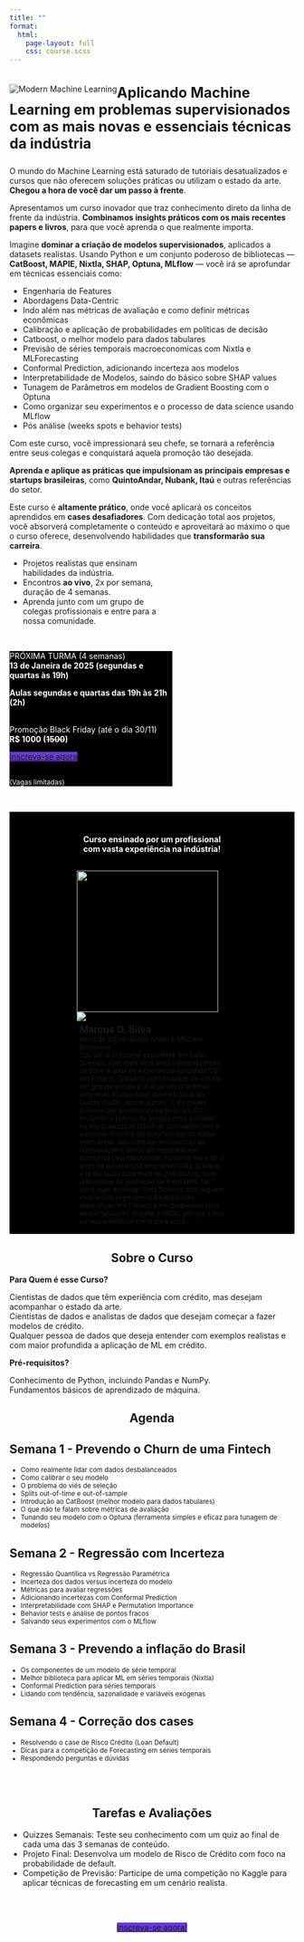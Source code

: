 ```yaml
---
title: ""
format:
  html:
    page-layout: full
    css: course.scss
---
```

<!-- https://icons.getbootstrap.com/icons/terminal/ -->
:::{.column-page}
:::{.grid}
::: {.g-col-12 .g-col-md-7}

<div class='card' style="background-color: #000000; text-align: center;">
<img src="images/modern_ml.png" alt="Modern Machine Learning" style="float: left;" />
</div>

<!-- <h3>Aplicando ML em dados tabulares com as melhores, modernas e mais essenciais técnicas da indústria</h3> -->
<h3 style='font-size: 25px'>Aplicando Machine Learning em problemas supervisionados com as mais novas e essenciais técnicas da indústria</h3>

O mundo do Machine Learning está saturado de tutoriais desatualizados e cursos que não oferecem soluções práticas ou utilizam o estado da arte. **Chegou a hora de você dar um passo à frente**.

Apresentamos um curso inovador que traz conhecimento direto da linha de frente da indústria. **Combinamos insights práticos com os mais recentes papers e livros**, para que você aprenda o que realmente importa.

Imagine **dominar a criação de modelos supervisionados**, aplicados a datasets realistas. Usando Python e um conjunto poderoso de bibliotecas — **CatBoost, MAPIE, Nixtla, SHAP, Optuna, MLflow** — você irá se aprofundar em técnicas essenciais como:

  * Engenharia de Features
  * Abordagens Data-Centric
  * Indo além nas métricas de avaliação e como definir métricas econômicas
  * Calibração e aplicação de probabilidades em políticas de decisão
  * Catboost, o melhor modelo para dados tabulares
  * Previsão de séries temporais macroeconomicas com Nixtla e MLForecasting
  * Conformal Prediction, adicionando incerteza aos modelos
  * Interpretabilidade de Modelos, saindo do básico sobre SHAP values
  * Tunagem de Parâmetros em modelos de Gradient Boosting com o Optuna
  * Como organizar seu experimentos e o processo de data science usando MLflow
  * Pós análise (weeks spots e behavior tests)

Com este curso, você impressionará seu chefe, se tornará a referência entre seus colegas e conquistará aquela promoção tão desejada.

**Aprenda e aplique as práticas que impulsionam as principais empresas e startups brasileiras**, como **QuintoAndar, Nubank, Itaú** e outras referências do setor.

Este curso é **altamente prático**, onde você aplicará os conceitos aprendidos em **cases desafiadores**. Com dedicação total aos projetos, você absorverá completamente o conteúdo e aproveitará ao máximo o que o curso oferece, desenvolvendo habilidades que **transformarão sua carreira**.

<!-- <div class="row" style="max-width: 50%;">
<div class="col">
  <img src="../../images/profile-pic.png" class="img-fluid rounded-circle" style="float: left; margin: 5px; width: 60px;">
</div>
<div class="col" style="font-size: 12px; padding-top: 10px">
**Marcus O. Silva**
<p style="font-size: 10px;">Head de DS no Quinto Andar <br> Professor na Tera <br> MSc em Economia</p>
</div>
</div> -->

:::

::: {.g-col-1}
:::

::: {.g-col-4}


<div class="card" style="width: 18rem;">
  <ul class="list-group list-group-flush" style="font-size: 14px !important;">
    <li class="list-group-item">
      <i class="bi bi-calendar"></i>
      Projetos realistas que ensinam habilidades da indústria.
    </li>
    <li class="list-group-item">
      <i class="bi bi-camera-video"></i>
      Encontros **ao vivo**, 2x por semana, duração de 4 semanas.
    </li>
    <li class="list-group-item">
      <i class="bi bi-people"></i>
      Aprenda junto com um grupo de colegas profissionais e entre para a nossa comunidade.
    </li>
  </ul>
</div>

<br>

<div class="card" style="width: 18rem; $small-font-size; background-color: #000000">
<div class="card-body" style="width: 18rem; font-size: 14px; color: #ffffff;">

PRÓXIMA TURMA (4 semanas)</br>
**13 de Janeira de 2025 (segundas e quartas às 19h)**
</br>

**Aulas segundas e quartas das 19h às 21h (2h)** 

</br>
Promoção Black Friday (até o dia 30/11) </br>
**R$ 1000 (<s>1500</s>)**

<!-- <a class="btn btn-primary border-0" href="#" role="button" style="background-color: #6A38D4 !important;">INSCREVA-SE AGORA</a> -->
<a class="btn btn-dark border-0" href="https://pay.kiwify.com.br/0FxUzRo" role="button" style="background-color: #6A38D4 !important;">Inscreva-se agora</a>
</br> </br>
<p style="width: 18rem; font-size: 12px; color: #ffffff;">(Vagas limitadas)</p>
</div>
</div>

<br>

:::

:::
:::

```{=html}
<div class="column-screen"  style="background-color: #000000; padding: 10px;">

  <p style="text-align: center; font-weight: bold; margin: 30px; color: #ffffff;"
    <big>Curso ensinado por um profissional<br>com vasta experiência na indústria!</big>
  </p>
  
  <div class=".column-body" style="margin: 0 auto; width: 55%;">
  
    <div class="card mb-3 shadow-sm" style="">
      <div class="card-body grid" style="">
        <div class="g-col-3">
          <img src="../../images/profile-pic.png" class="img-fluid rounded" style="float: left; padding-right: 10px; width: 250px;">
          <img src="https://cozy-assets.quintoandar.com.br/logo/v16/default/complete.svg"/>
        </div>
        <div class="g-col-9" style="padding: 5px;">
          <big style="font-weight: bold;">Marcus O. Silva</big><br/>
          <small class="text-muted">Head de DS no Quinto Andar e MSc em Economia</small><br/>
          <small> Sou um profissional experiente em Data Science, com mais de 6 anos liderando times de DS e 4 anos de experiência aplicando DS em Fintech. Trabalho com modelos de crédito em grande escala e já atuei em diferentes empresas (Conta Azul, Quero Educação, Quinto Andar, dentre outras...). Eu recebi prêmios por projetos inovadores em DS, incluindo o prêmio de projeto mais inovador na especialização DS4A de correlation one e o prêmio "commit de ouro" no Quinto Andar. Além disso, sou formado em ciências da computação e tenho um mestrado em economia pela Mackenzie. Eu tenho mais de 2 anos de experiência ensinando Data Science e já dei aulas para mais de 200 alunos, com uma média de avaliação de 9 em NPS. Se você quer aprender Data Science com alguém com ampla experiência e habilidades específicas em Fintech e em problemas com dados tabulares (fraude, crédito, pricing e etc)  eu sou o instrutor certo para você.</small>
        </div>
    </div>
  
    </div>
  
  </div>
</div>
```

<!-- Course About -->
::: {.column-body-outset}
<h2 style="text-align: center">Sobre o Curso</h2>
::: {.grid}

::: {.g-col-5}
**Para Quem é esse Curso?**
:::

::: {.g-col-7}
<i class="bi bi-asterisk icon-purple"></i> Cientistas de dados que têm experiência com crédito, mas desejam acompanhar o estado da arte. </br>
<i class="bi bi-asterisk icon-purple"></i> Cientistas de dados e analistas de dados que desejam começar a fazer modelos de crédito. </br>
<i class="bi bi-asterisk icon-purple"></i> Qualquer pessoa de dados que deseja entender com exemplos realistas e com maior profundida a aplicação de ML em crédito. </br>
:::

::: {.g-col-5}
**Pré-requisitos?**
:::

::: {.g-col-7}
<i class="bi bi-check icon-purple"></i>Conhecimento de Python, incluindo Pandas e NumPy.</br>
<i class="bi bi-check icon-purple"></i>Fundamentos básicos de aprendizado de máquina.</br>
:::
:::
:::




<!-- QUESTIONS -->
::: {.column-page}
<h2 style="text-align: center">Agenda</h2>
:::

<!-- Course outline -->
::: {.column-body-outset}
::: {.callout-note icon=false appearance="simple" style="border-left-color: #9A6EF8"}
## <i class="bi bi-calendar"></i> Semana 1 - Prevendo o Churn de uma Fintech
<small>

 * Como realmente lidar com dados desbalanceados
 * Como calibrar o seu modelo
 * O problema do viés de seleção
 * Splits out-of-time e out-of-sample
 * Introdução ao CatBoost (melhor modelo para dados tabulares)
 * O que não te falam sobre métricas de avaliação
 * Tunando seu modelo com o Optuna (ferramenta simples e eficaz para tunagem de modelos)

</small>
:::

::: {.callout-note icon=false appearance="simple" style="border-left-color: #9A6EF8"}
## <i class="bi bi-calendar"></i> Semana 2 - Regressão com Incerteza
<small>

 * Regressão Quantílica vs Regressão Paramétrica
 * Incerteza dos dados versus incerteza do modelo
 * Métricas para avaliar regressões
 * Adicionando incertezas com Conformal Prediction
 * Interpretabilidade com SHAP e Permutation Importance
 * Behavior tests e análise de pontos fracos
 * Salvando seus experimentos com o MLflow

</small>
:::

::: {.callout-note icon=false appearance="simple"}
## <i class="bi bi-calendar"></i> Semana 3 - Prevendo a inflação do Brasil
<small>

 * Os componentes de um modelo de série temporal
 * Melhor biblioteca para aplicar ML em séries temporais (Nixtla)
 * Conformal Prediction para séries temporais
 * Lidando com tendência, sazonalidade e variáveis exógenas

</small>
:::

::: {.callout-note icon=false appearance="simple"}
## <i class="bi bi-calendar"></i> Semana 4 - Correção dos cases
<small>

 * Resolvendo o case de Risco  Crédito (Loan Default)
 * Dicas para a competição de Forecasting em séries temporais
 * Respondendo perguntas e dúvidas

</small>
:::
:::


</br></br>

<!-- ARGUMENTS 
::: {.column-body}
::: {.grid}

::: {.g-col-1}
:::
::: {.g-col-5}
**Projetos do mundo real**
<p style="font-size: 14px">Trabalhe em projetos que dão vida ao seu aprendizado. Feito para ser diretamente aplicável em seu trabalho </p>
:::
::: {.g-col-5}
<img src="images/credit_risk_ml.png" alt="Credit Risk com ML" style="width: 70px;  margin: 0 auto;" />
:::
::: {.g-col-1}
:::

::: {.g-col-1}
:::
::: {.g-col-5}
<img src="images/credit_risk_ml.png" alt="Credit Risk com ML" style="width: 70px;  margin: 0 auto;" />
:::
::: {.g-col-5}
**Acesso ao vivo**
<p style="font-size: 14px">Sessões e perguntas e respostas com nossos instrutores especializados, juntamente com projetos do mundo real.</p>
:::
::: {.g-col-1}
:::
-->

<!-- QUESTIONS -->
::: {.column-page}

<h2 style="text-align: center">Tarefas e Avaliações</h2>

  *	Quizzes Semanais: Teste seu conhecimento com um quiz ao final de cada uma das 3 semanas de conteúdo.
  *	Projeto Final: Desenvolva um modelo de Risco de Crédito com foco na probabilidade de default.
  *	Competição de Previsão: Participe de uma competição no Kaggle para aplicar técnicas de forecasting em um cenário realista.

<br><br>
<div style="display: flex; justify-content: center; align-items: center; font-size: 20px'">
  <a 
    class="btn btn-dark border-0" 
    href="https://pay.kiwify.com.br/0FxUzRo" 
    role="button" 
    style="background-color: #6A38D4 !important;">
    Inscreva-se agora!
  </a>
</div>

<!-- ::: {.callout-warning icon=false appearance="minimal" collapse=true"}
## Qual é o compromisso de tempo para este curso?
::: -->

:::
